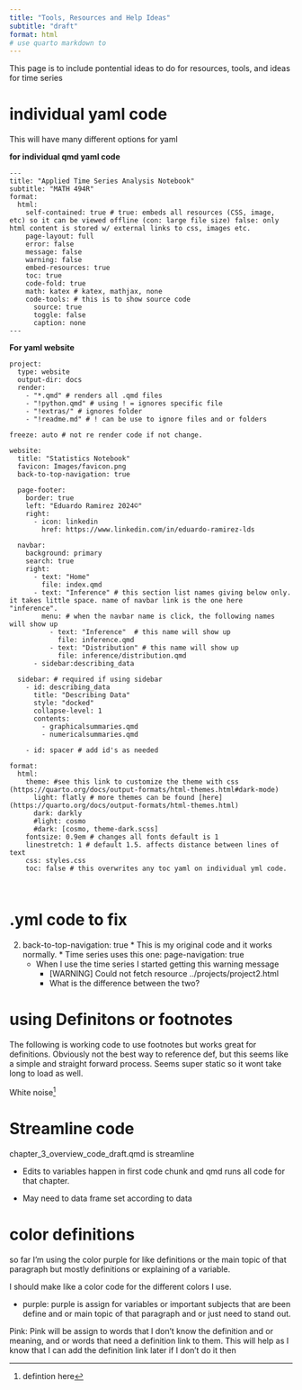 ```yaml
---
title: "Tools, Resources and Help Ideas"
subtitle: "draft"
format: html
# use quarto markdown to 
---
```



This page is to include pontential ideas to do for resources, tools, and ideas for time series


# individual yaml code

This will have many different options for yaml


**for individual qmd yaml code**

```
---
title: "Applied Time Series Analysis Notebook"
subtitle: "MATH 494R"
format: 
  html:
    self-contained: true # true: embeds all resources (CSS, image, etc) so it can be viewed offline (con: large file size) false: only html content is stored w/ external links to css, images etc. 
    page-layout: full
    error: false
    message: false
    warning: false
    embed-resources: true
    toc: true
    code-fold: true
    math: katex # katex, mathjax, none
    code-tools: # this is to show source code
      source: true 
      toggle: false
      caption: none
---

```

**For yaml website**

```
project: 
  type: website
  output-dir: docs 
  render:
    - "*.qmd" # renders all .qmd files
    - "!python.qmd" # using ! = ignores specific file
    - "!extras/" # ignores folder
    - "!readme.md" # ! can be use to ignore files and or folders

freeze: auto # not re render code if not change. 

website:
  title: "Statistics Notebook"
  favicon: Images/favicon.png
  back-to-top-navigation: true

  page-footer:
    border: true
    left: "Eduardo Ramirez 2024©"
    right:
      - icon: linkedin
        href: https://www.linkedin.com/in/eduardo-ramirez-lds

  navbar:
    background: primary
    search: true
    right:
      - text: "Home"
        file: index.qmd
      - text: "Inference" # this section list names giving below only. it takes little space. name of navbar link is the one here "inference". 
        menu: # when the navbar name is click, the following names will show up
          - text: "Inference"  # this name will show up
            file: inference.qmd
          - text: "Distribution" # this name will show up
            file: inference/distribution.qmd
      - sidebar:describing_data

  sidebar: # required if using sidebar
    - id: describing_data 
      title: "Describing Data"
      style: "docked"
      collapse-level: 1
      contents:
        - graphicalsummaries.qmd
        - numericalsummaries.qmd

    - id: spacer # add id's as needed

format:  
  html:
    theme: #see this link to customize the theme with css (https://quarto.org/docs/output-formats/html-themes.html#dark-mode)
      light: flatly # more themes can be found [here](https://quarto.org/docs/output-formats/html-themes.html)
      dark: darkly
      #light: cosmo
      #dark: [cosmo, theme-dark.scss]
    fontsize: 0.9em # changes all fonts default is 1
    linestretch: 1 # default 1.5. affects distance between lines of text 
    css: styles.css
    toc: false # this overwrites any toc yaml on individual yml code. 



```




# .yml code to fix

2.   back-to-top-navigation: true 
    * This is my original code and it works normally.
    * Time series uses this one: page-navigation: true 
      * When I use the time series I started getting this warning message
        * [WARNING] Could not fetch resource ../projects/project2.html
        * What is the difference between the two?
        

# using Definitons or footnotes

 The following is working code to use footnotes but works great for definitions. Obviously not the best way to reference def, but this seems like a simple and straight forward process. Seems super static so it wont take long to load as well.

White noise[^1]

[^1]: defintion here


# Streamline code

chapter_3_overview_code_draft.qmd is streamline

- Edits to variables happen in first code chunk and qmd runs all code for that chapter.

- May need to data frame set according to data


# color definitions 

so far I'm using the color purple for like definitions or the main topic of that paragraph but mostly definitions or explaining of a variable. 


I should make like a color code for the different colors I use.

- purple: purple is assign for variables or important subjects that are been define and or main topic of that paragraph and or just need to stand out. 

Pink: Pink will be assign to words that I don't know the definition and or meaning, and or words that need a definition link to them. This will help as I know that I can add the definition link later if I don't do it then






